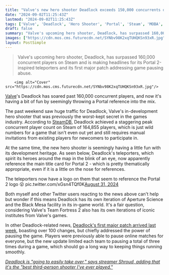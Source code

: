 ```yaml
---
title: "Valve's new hero shooter Deadlock exceeds 150,000 concurrents despite still being invite-only as a new Portal 2 reference appears in-game"
date: "2024-09-02T11:25:43Z"
lastmod: "2024-09-02T11:25:43Z"
tags: ['Valve', 'Deadlock', 'Hero Shooter', 'Portal', 'Steam', 'MOBA', 'Third-Person Shooter']
draft: false
summary: "Valve's upcoming hero shooter, Deadlock, has surpassed 160,000 concurrent players on Steam and is making headlines for its Portal 2-inspired teleporters and its first major patch addressing game pausing abuse."
images: ["https://cdn.mos.cms.futurecdn.net/SYNbv98K2xqTUHQKSn93xR.jpg"]
layout: PostSimple
---
```

> Valve's upcoming hero shooter, Deadlock, has surpassed 160,000 concurrent players on Steam and is making headlines for its Portal 2-inspired teleporters and its first major patch addressing game pausing abuse.


        <img alt="Cover" src="https://cdn.mos.cms.futurecdn.net/SYNbv98K2xqTUHQKSn93xR.jpg"/>
        
[Valve](https://www.gamesradar.com/tag/valve/)'s Deadlock has soared past 160,000 concurrent players, and now it's having a bit of fun by seemingly throwing a Portal reference into the mix.

The past weekend saw huge traffic for Deadlock, Valve's in-development hero shooter that was previously the worst-kept secret in the games industry. According to [SteamDB](https://steamdb.info/app/1422450/charts/), Deadlock achieved a staggering peak concurrent player count on Steam of 164,855 players, which is just wild numbers for a game that isn't even out yet and still requires manual invitations from existing players for newcomers to participate in.

At the same time, the new hero shooter is seemingly having a little fun with its development heritage. As seen below, Deadlock's teleporters, which spirit its heroes around the map in the blink of an eye, now apparently reference the main title card for Portal 2 - which is pretty thematically appropriate, even if it is a little on the nose for references. 

The teleporters now have a logo on them that seem to reference the Portal 2 logo 😲 pic.twitter.com/xGsn4TQf0K[August 31, 2024](https://twitter.com/IntelDeadlock/status/1830008197622509618)

Both myself and other Twitter users reacting to the news above can't help but wonder if this means Deadlock has its own iteration of Aperture Science and the Black Mesa facility in its in-game world. It's a fair question, considering Valve's Team Fortress 2 also has its own iterations of iconic institutes from Valve's games.

In other Deadlock-related news, [Deadlock's first major patch arrived last week](https://www.gamesradar.com/games/moba/deadlock-players-were-abusing-its-pause-function-so-valve-is-limiting-their-powers-in-the-mobashooter-hybrids-first-major-patch/), boasting over 100 changes, but chiefly addressed the power of pausing the game. Players were previously able to pause online matches for everyone, but the new update limited each team to pausing a total of three times during a game, which should go a long way to keeping things running smoothly.

[<em>Deadlock is "going to easily take over," says streamer Shroud, adding that it's the "best third-person shooter I've ever played."</em>](https://www.gamesradar.com/games/third-person-shooter/deadlock-is-going-to-easily-take-over-says-streamer-shroud-adding-that-its-the-best-third-person-shooter-ive-ever-played/)
        